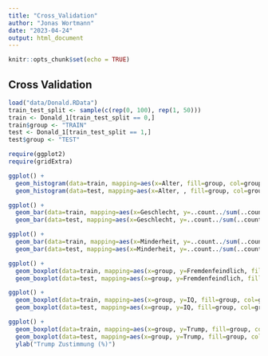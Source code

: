 ```yaml
---
title: "Cross_Validation"
author: "Jonas Wortmann"
date: "2023-04-24"
output: html_document
---
```


```r
knitr::opts_chunk$set(echo = TRUE)
```

## Cross Validation

```r
load("data/Donald.RData")
train_test_split <- sample(c(rep(0, 100), rep(1, 50)))
train <- Donald_1[train_test_split == 0,]
train$group <- "TRAIN"
test <- Donald_1[train_test_split == 1,]
test$group <- "TEST"

require(ggplot2)
require(gridExtra)

ggplot() +
  geom_histogram(data=train, mapping=aes(x=Alter, fill=group, col=group),  alpha=0.5) +
  geom_histogram(data=test, mapping=aes(x=Alter, , fill=group, col=group), alpha=0.5)

ggplot() +
  geom_bar(data=train, mapping=aes(x=Geschlecht, y=..count../sum(..count..), fill=group, col=group), alpha=0.5) +
  geom_bar(data=test, mapping=aes(x=Geschlecht, y=..count../sum(..count..), fill=group, col=group), alpha=0.5)

ggplot() +
  geom_bar(data=train, mapping=aes(x=Minderheit, y=..count../sum(..count..), fill=group, col=group), alpha=0.5) +
  geom_bar(data=test, mapping=aes(x=Minderheit, y=..count../sum(..count..), fill=group, col=group), alpha=0.5)

ggplot() +
  geom_boxplot(data=train, mapping=aes(x=group, y=Fremdenfeindlich, fill=group, col=group)) +
  geom_boxplot(data=test, mapping=aes(x=group, y=Fremdenfeindlich, fill=group, col=group))

ggplot() +
  geom_boxplot(data=train, mapping=aes(x=group, y=IQ, fill=group, col=group)) +
  geom_boxplot(data=test, mapping=aes(x=group, y=IQ, fill=group, col=group))

ggplot() +
  geom_boxplot(data=train, mapping=aes(x=group, y=Trump, fill=group, col=group)) +
  geom_boxplot(data=test, mapping=aes(x=group, y=Trump, fill=group, col=group)) +
  ylab("Trump Zustimmung (%)")


```
